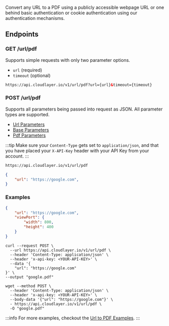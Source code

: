 Convert any URL to a PDF using a publicly accessible webpage URL or one behind basic authentication or cookie authentication using our authentication mechanisms.

## Endpoints

### GET /url/pdf

Supports simple requests with only two parameter options.

- `url` (required)
- `timeout` (optional)

```html title="GET /url/pdf"
https://api.cloudlayer.io/v1/url/pdf?url={url}&timeout={timeout}
```

### POST /url/pdf

Supports all parameters being passed into request as JSON. All parameter types are supported.

- [Url Parameters](#url-parameters)
- [Base Parameters](#base-parameters)
- [Pdf Parameters](#pdf-parameters)

:::tip
Make sure your `Content-Type` gets set to `application/json`, and that you have placed your `X-API-Key` header with your API Key from your account.
:::

```html title="POST /url/pdf"
https://api.cloudlayer.io/v1/url/pdf
```

```json title="JSON Payload"
{
    "url": "https://google.com",
}
```

### Examples

```json title="Viewport Example"
{
	"url": "https://google.com",
	"viewPort": {
		"width": 800,
		"height": 400
	}
}
```

```shell title="cURL Example" 
curl --request POST \
  --url https://api.cloudlayer.io/v1/url/pdf \
  --header 'Content-Type: application/json' \
  --header 'x-api-key: <YOUR-API-KEY>' \
  --data '{
	"url": "https://google.com"
}' \
--output "google.pdf"
```

```shell title="Wget Example"
wget --method POST \
  --header 'Content-Type: application/json' \
  --header 'x-api-key: <YOUR-API-KEY>' \
  --body-data '{"url": "https://google.com"}' \
  - https://api.cloudlayer.io/v1/url/pdf \
  -O "google.pdf"
```

:::info
For more examples, checkout the [Url to PDF Examples](examples/url-to-pdf/).
:::


